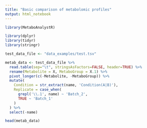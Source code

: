 ```yaml
---
title: "Basic comparison of metabolomic profiles"
output: html_notebook
---
```


```r
library(MetaboAnalystR)

library(dplyr)
library(tidyr)
library(stringr)
```

```r
test_data_file <- "data_examples/test.tsv"
```

```r
metab_data <- test_data_file %>%
  read.table(sep="\t", stringsAsFactors=FALSE, header=TRUE) %>%
  rename(Metabolite = X, MetaboGroup = X.1) %>%
  pivot_longer(c(-Metabolite, -MetaboGroup)) %>%
  mutate(
    Condition = str_extract(name, 'Condition(A|B)'),
    Replicate = case_when(
      grepl('\\.1', name) ~ 'Batch_2',
      TRUE ~ 'Batch_1'
    )
  ) %>%
  select(-name)

head(metab_data)
```
